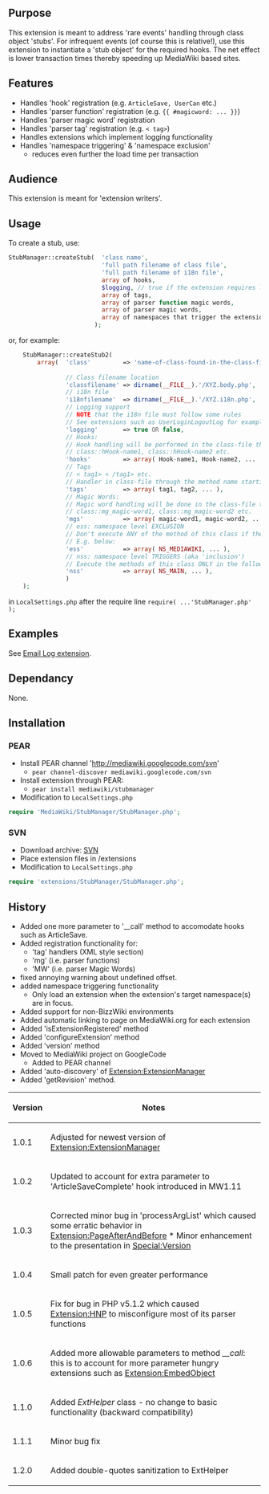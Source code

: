 {{Extension
|name        = StubManager
|status      = stable
|type        = framework
|author      = [[user:jldupont|Jean-Lou Dupont]]
|image       =
|version     = 1.2.0
|update      =
|mediawiki   = 1.10, 1.11
|download    = pear install mediawiki/stubmanager
|readme      =
|changelog   = See SVN ($Id: StubManager.php 368 2007-10-03 17:10:25Z jeanlou.dupont $)
|description = 
|parameters  =
|rights      =
|example     =
}}

== Purpose==
This extension is meant to address 'rare events' handling through class object 'stubs'. For infrequent events 
(of course this is relative!), use this extension to instantiate a 'stub object' for the required hooks.
The net effect is lower transaction times thereby speeding up MediaWiki based sites.

== Features ==
* Handles 'hook' registration (e.g. <code>ArticleSave, UserCan</code> etc.)
* Handles 'parser function' registration (e.g. <code>{{ #magicword: ... }} </code>)
* Handles 'parser magic word' registration
* Handles 'parser tag' registration (e.g. <code>< tag> </code>)
* Handles extensions which implement logging functionality
* Handles 'namespace triggering' & 'namespace exclusion'
** reduces even further the load time per transaction

== Audience ==
This extension is meant for 'extension writers'.

== Usage ==
To create a stub, use: 
<source lang=php>
StubManager::createStub(  'class name', 
                          'full path filename of class file',
                          'full path filename of i18n file',						  
                          array of hooks,
						  $logging, // true if the extension requires logging support
                          array of tags,
                          array of parser function magic words,
                          array of parser magic words,
						  array of namespaces that trigger the extension
                        );
</source>
or, for example:
<source lang=php>
	StubManager::createStub2(	
		array(	'class' 		=> 'name-of-class-found-in-the-class-file', 
		
				// Class filename location
				'classfilename'	=> dirname(__FILE__).'/XYZ.body.php',
				// i18n file
                'i18nfilename'  => dirname(__FILE__).'/XYZ.i18n.php',	
                // Logging support
                // NOTE that the i18n file must follow some rules
                // See extensions such as UserLoginLogoutLog for examples.
                'logging'		=> true OR false,
				// Hooks:
				// Hook handling will be performed in the class-file through the method names
				// class::hHook-name1, class::hHook-name2 etc.
				'hooks'			=> array( Hook-name1, Hook-name2, ...	),
				// Tags
				// < tag1> < /tag1> etc.
				// Handler in class-file through the method name starting with 'tag_'
				'tags'			=> array( tag1, tag2, ... ),
				// Magic Words:
				// Magic word handling will be done in the class-file through the method names:					
				// class::mg_magic-word1, class::mg_magic-word2 etc.
				'mgs'			=> array( magic-word1, magic-word2, ... )
				// ess: namespace level EXCLUSION
				// Don't execute ANY of the method of this class if the current article falls in these namespaces
				// E.g. below:
				'ess'           => array( NS_MEDIAWIKI, ... ),
				// nss: namespace level TRIGGERS (aka 'inclusion')
				// Execute the methods of this class ONLY in the following namespaces:
				'nss'           => array( NS_MAIN, ... ),
				)
	);
</source>
in <code>LocalSettings.php</code> after the require line <code>require( ...'StubManager.php' );</code> 

== Examples ==
See [[Extension:EmailLog|Email Log extension]].

== Dependancy ==
None.

== Installation ==
=== PEAR ===
* Install PEAR channel 'http://mediawiki.googlecode.com/svn'
** <code>pear channel-discover mediawiki.googlecode.com/svn</code>
* Install extension through PEAR:
** <code>pear install mediawiki/stubmanager</code>
* Modification to <code>LocalSettings.php</code>
<source lang=php>
require 'MediaWiki/StubManager/StubManager.php';
</source>

=== SVN ===
* Download archive: [http://mediawiki.googlecode.com/svn/tags/StubManager/ SVN]
* Place extension files in /extensions
* Modification to <code>LocalSettings.php</code>
<source lang=php>
require 'extensions/StubManager/StubManager.php';
</source>

== History ==
* Added one more parameter to '__call' method to accomodate hooks such as ArticleSave.
* Added registration functionality for:
** 'tag' handlers (XML style section)
** 'mg' (i.e. parser functions)
** 'MW' (i.e. parser Magic Words)
* fixed annoying warning about undefined offset.
* added namespace triggering functionality
** Only load an extension when the extension's target namespace(s) are in focus.
* Added support for non-BizzWiki environments
* Added automatic linking to page on MediaWiki.org for each extension
* Added 'isExtensionRegistered' method
* Added 'configureExtension' method
* Added 'version' method
* Moved to MediaWiki project on GoogleCode
** Added to PEAR channel
* Added 'auto-discovery' of [[Extension:ExtensionManager]]
* Added 'getRevision' method.

{|border=1 class='sortable'
! Version !! Notes
|-
| 1.0.1 || Adjusted for newest version of [[Extension:ExtensionManager]]
|-
| 1.0.2 || Updated to account for extra parameter to 'ArticleSaveComplete' hook introduced in MW1.11
|-
| 1.0.3 || Corrected minor bug in 'processArgList' which caused some erratic behavior in [[Extension:PageAfterAndBefore]] * Minor enhancement to the presentation in [[Special:Version]]
|-
| 1.0.4 || Small patch for even greater performance
|-
| 1.0.5 || Fix for bug in PHP v5.1.2 which caused [[Extension:HNP]] to misconfigure most of its parser functions
|-
| 1.0.6 || Added more allowable parameters to method ''__call'': this is to account for more parameter hungry extensions such as [[Extension:EmbedObject]]
|-
| 1.1.0 || Added ''ExtHelper'' class - no change to basic functionality (backward compatibility)
|-
| 1.1.1 || Minor bug fix
|-
| 1.2.0 || Added double-quotes sanitization to ExtHelper
|}

